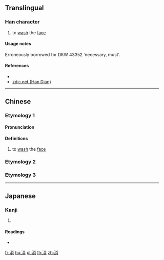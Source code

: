 {{character info/new}}
==Translingual==

===Han character===
{{Han char|rn=85|rad=水|as=09|sn=12|four=|canj=EMBC|ids=⿰氵頁}}

# to [[wash]] the [[face]]

====Usage notes====
Erroneously borrowed for DKW 43352 'necessary, must'.

====References====
* {{Han ref|kx=0636.270|dkj=17827|hdz=31672.020|uh=6E4F|ud=28239}}
* [http://www.zdic.net/z/1d/js/6E4F.htm zdic.net (Han Dian)]

----

==Chinese==
{{zh-forms}}

===Etymology 1===
====Pronunciation====
{{zh-pron
|m=huì
|c=mui6
|mc=
|oc=
|ma=
|cat=v
}}

====Definitions====
{{zh-hanzi}}

# to [[wash]] the [[face]]

===Etymology 2===
{{zh-see|潣|a|water flowing}}

===Etymology 3===
{{zh-see|須|a|whiskers}}

----

==Japanese==

===Kanji===
{{ja-kanji|grade=|rs=水09}}

# {{defn|lang=ja|sort=水09}}

====Readings====
* {{ja-readings|on=[[かい]] (kai), [[け]] (ke)|kun=[[ただれる]] (tadareru)}}

[[fr:湏]]
[[hu:湏]]
[[pl:湏]]
[[th:湏]]
[[zh:湏]]